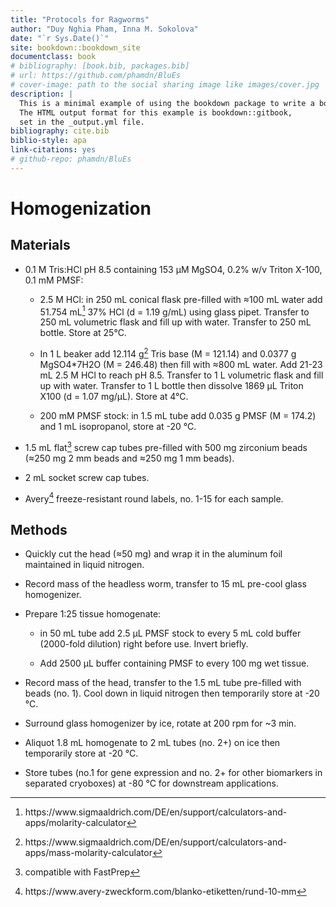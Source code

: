 --- 
title: "Protocols for Ragworms"
author: "Duy Nghia Pham, Inna M. Sokolova"
date: "`r Sys.Date()`"
site: bookdown::bookdown_site
documentclass: book
# bibliography: [book.bib, packages.bib]
# url: https://github.com/phamdn/BluEs
# cover-image: path to the social sharing image like images/cover.jpg
description: |
  This is a minimal example of using the bookdown package to write a book.
  The HTML output format for this example is bookdown::gitbook,
  set in the _output.yml file.
bibliography: cite.bib
biblio-style: apa
link-citations: yes
# github-repo: phamdn/BluEs
---

# Homogenization

## Materials

-	0.1 M Tris:HCl pH 8.5 containing 153 μM MgSO4, 0.2% w/v Triton X-100, 0.1 mM PMSF:

    + 2.5 M HCl: in 250 mL conical flask pre-filled with ≈100 mL water add 51.754 mL^[https://www.sigmaaldrich.com/DE/en/support/calculators-and-apps/molarity-calculator] 37% HCl (d = 1.19 g/mL) using glass pipet. Transfer to 250 mL volumetric flask and fill up with water. Transfer to 250 mL bottle. Store at 25°C.

    + In 1 L beaker add 12.114 g^[https://www.sigmaaldrich.com/DE/en/support/calculators-and-apps/mass-molarity-calculator] Tris base (M = 121.14) and 0.0377 g MgSO4*7H2O (M = 246.48) then fill with ≈800 mL water. Add 21-23 mL 2.5 M HCl to reach pH 8.5. Transfer to 1 L volumetric flask and fill up with water. Transfer to 1 L bottle then dissolve 1869 μL Triton X100 (d = 1.07 mg/μL). Store at 4°C.

    + 200 mM PMSF stock: in 1.5 mL tube add 0.035 g PMSF (M = 174.2) and 1 mL isopropanol, store at -20 °C. 
    
- 1.5 mL flat^[compatible with FastPrep] screw cap tubes pre-filled with 500 mg zirconium beads (≈250 mg 2 mm beads and ≈250 mg 1 mm beads).
- 2 mL socket screw cap tubes.
- Avery^[https://www.avery-zweckform.com/blanko-etiketten/rund-10-mm] freeze-resistant round labels, no. 1-15 for each sample. 

## Methods
-	Quickly cut the head (≈50 mg) and wrap it in the aluminum foil maintained in liquid nitrogen.
- Record mass of the headless worm, transfer to 15 mL pre-cool glass homogenizer.

-	Prepare 1:25 tissue homogenate:

    + in 50 mL tube add 2.5 μL PMSF stock to every 5 mL cold buffer (2000-fold dilution) right before use. Invert briefly.
    
    + Add 2500 μL buffer containing PMSF to every 100 mg wet tissue.
    
- Record mass of the head, transfer to the 1.5 mL tube pre-filled with beads (no. 1). Cool down in liquid nitrogen then temporarily store at -20 °C.
-	Surround glass homogenizer by ice, rotate at 200 rpm for ~3 min.
-	Aliquot 1.8 mL homogenate to 2 mL tubes (no. 2+) on ice then temporarily store at -20 °C.
-  Store tubes (no.1 for gene expression and no. 2+ for other biomarkers in separated cryoboxes) at -80 °C for downstream applications.

